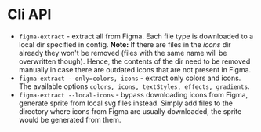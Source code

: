 # Cli API

- `figma-extract` - extract all from Figma. Each file type is downloaded to a local dir specified in config. **Note:** If there are files in the _icons_ dir already they won't be removed (files with the same name will be overwritten though). Hence, the contents of the dir need to be removed manually in case there are outdated icons that are not present in Figma.
- `figma-extract --only=colors, icons` - extract only colors and icons. The available options `colors, icons, textStyles, effects, gradients`.
- `figma-extract --local-icons` - bypass downloading icons from Figma, generate sprite from local svg files instead. Simply add files to the directory where icons from Figma are usually downloaded, the sprite would be generated from them.

